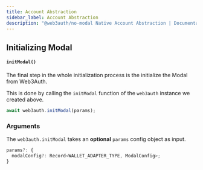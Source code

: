 ```yaml
---
title: Account Abstraction
sidebar_label: Account Abstraction
description: "@web3auth/no-modal Native Account Abstraction | Documentation - Web3Auth"
---
```


## Initializing Modal

#### `initModal()`

The final step in the whole initialization process is the initialize the Modal from Web3Auth.

This is done by calling the `initModal` function of the `web3auth` instance we created above.

```javascript
await web3auth.initModal(params);
```

### Arguments

The `web3auth.initModal` takes an **optional** `params` config object as input.

```javascript
params?: {
  modalConfig?: Record<WALLET_ADAPTER_TYPE, ModalConfig>;
}
```
